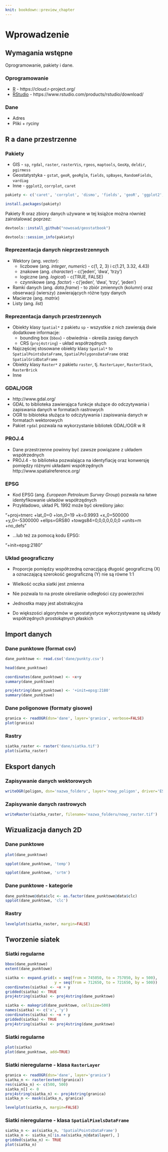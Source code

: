 ```yaml
---
knit: bookdown::preview_chapter
---
```


# Wprowadzenie {#intro}

## Wymagania wstępne

Oprogramowanie, pakiety i dane.

### Oprogramowanie

- [R](www.r-project.org) - https://cloud.r-project.org/
- [RStudio](www.rstudio.com) - https://www.rstudio.com/products/rstudio/download/

### Dane

- Adres
- Pliki + ryciny

## R a dane przestrzenne
    
### Pakiety
    
- GIS - `sp`, `rgdal`, `raster`, `rasterVis`, `rgeos`, `maptools`, `GeoXp`, `deldir`, `pgirmess`
- Geostatystyka - `gstat`, `geoR`, `geoRglm`, `fields`, `spBayes`, `RandomFields`, `vardiag`
- Inne - `ggplot2`, `corrplot`, `caret`

```r
pakiety <- c('caret', 'corrplot', 'dismo', 'fields', 'geoR', 'ggplot2', 'gridExtra', 'gstat', 'pgirmess', 'raster', 'rasterVis', 'rgdal', 'rgeos', 'sp')
```

```r
install.packages(pakiety)
```

Pakiety R oraz zbiory danych używane w tej książce można również zainstalować poprzez:

```r
devtools::install_github("nowosad/geostatbook")
```

```r
devtools::session_info(pakiety)
```

### Reprezentacja danych nieprzestrzennych
    
- Wektory (ang. *vector*):
    - liczbowe (ang. *integer*, *numeric*) - c(1, 2, 3) i c(1.21, 3.32, 4.43)
    - znakowe (ang. *character*) - c('jeden', 'dwa', 'trzy')
    - logiczne (ang. *logical*) - c(TRUE, FALSE)
    - czynnikowe (ang. *factor*) - c('jeden', 'dwa', 'trzy', 'jeden')
- Ramki danych (ang. *data.frame*) - to zbiór zmiennych (kolumn) oraz obserwacji (wierszy) zawierających różne typy danych
- Macierze (ang. *matrix*)
- Listy (ang. *list*)

### Reprezentacja danych przestrzennych

- Obiekty klasy `Spatial*` z pakietu `sp` - wszystkie z nich zawierają dwie dodatkowe informacje:
    - bounding box (`bbox`) - obwiednia - określa zasięg danych
    - CRS (`proj4string`) - układ współrzędnych
- Najczęściej stosowane obiekty klasy `Spatial*` to `SpatialPointsDataFrame`, `SpatialPolygonsDataFrame` oraz `SpatialGridDataFrame`
- Obiekty klasy `Raster*` z pakietu `raster`, tj. `RasterLayer`, `RasterStack`, `RasterBrick`
- Inne

### GDAL/OGR
- http://www.gdal.org/
- GDAL to biblioteka zawierająca funkcje służące do odczytywania i zapiswania danych w formatach rastrowych
- OGR to bibioteka służąca to odczytywania i zapiswania danych w formatach wektorowych
- Pakiet `rgdal` pozwala na wykorzystanie bibliotek GDAL/OGR w R

### PROJ.4
- Dane przestrzenne powinny być zawsze powiązane z układem współrzednych
- PROJ.4 - to biblioteka pozwalająca na identyfiację oraz konwersję pomiędzy różnymi układami współrzędnych
http://www.spatialreference.org/

### EPSG
- Kod EPSG (ang. *European Petroleum Survey Group*) pozwala na łatwe identyfikowanie układów współrzędnych
- Przykładowo, układ PL 1992 może być określony jako:

"+proj=tmerc +lat_0=0 +lon_0=19 +k=0.9993 +x_0=500000 +y_0=-5300000 +ellps=GRS80 +towgs84=0,0,0,0,0,0,0 +units=m +no_defs"

- ...lub też za pomocą kodu EPSG:

"+init=epsg:2180"

### Układ geograficzny
- Proporcje pomiędzy współrzedną oznaczjącą długość geograficzną (X) a oznaczającą szerokość geograficzną (Y) nie są równe 1:1
- Wielkość oczka siatki jest zmienna 
- Nie pozwala to na proste określanie odległości czy powierzchni
- Jednostka mapy jest abstrakcyjna

- Do większości algorytmów w geostatystyce wykorzystywane są układy współrzędnych prostokątnych płaskich

## Import danych

### Dane punktowe (format csv)

```r
dane_punktowe <- read.csv('dane/punkty.csv')
```

```r
head(dane_punktowe)
```

```r
coordinates(dane_punktowe) <- ~x+y
summary(dane_punktowe)
```

```r
proj4string(dane_punktowe) <- '+init=epsg:2180'
summary(dane_punktowe)
```

<!--
### Usuwanie punktów zawierających braki wartości

```r
sp_na_omit <- function(x, margin=1) {
    if (!inherits(x, "SpatialPointsDataFrame") & !inherits(x, "SpatialPolygonsDataFrame")) 
        stop("MUST BE sp SpatialPointsDataFrame OR SpatialPolygonsDataFrame CLASS OBJECT") 
    na.index <- unique(as.data.frame(which(is.na(x@data),arr.ind=TRUE))[,margin])
    if(margin == 1) {  
        cat("DELETING ROWS: ", na.index, "\n") 
        return( x[-na.index,]  ) 
    }
    if(margin == 2) {  
        cat("DELETING COLUMNS: ", na.index, "\n") 
        return( x[,-na.index]  ) 
    }
}
# wolin_lato_los2 <- sp_na_omit(wolin_lato_los) 
# summary(wolin_lato_los2)
```
-->

### Dane poligonowe (formaty gisowe)

```r
granica <- readOGR(dsn='dane', layer='granica', verbose=FALSE)
plot(granica)
```

### Rastry

```r
siatka_raster <- raster('dane/siatka.tif')
plot(siatka_raster)
```

## Eksport danych

### Zapisywanie danych wektorowych

```r
writeOGR(poligon, dsn='nazwa_folderu', layer='nowy_poligon', driver='ESRI Shapefile')
```

### Zapisywanie danych rastrowych

```r
writeRaster(siatka_raster, filename='nazwa_folderu/nowy_raster.tif')
```

## Wizualizacja danych 2D

### Dane punktowe

```r
plot(dane_punktowe)
```

```r
spplot(dane_punktowe, 'temp')
```

```r
spplot(dane_punktowe, 'srtm')
```

### Dane punktowe - kategorie

```r
dane_punktowe@data$clc <- as.factor(dane_punktowe@data$clc)
spplot(dane_punktowe, 'clc')
```

### Rastry

```r
levelplot(siatka_raster, margin=FALSE)
```

## Tworzenie siatek
### Siatki regularne

```r
bbox(dane_punktowe)
extent(dane_punktowe)
```

```r
siatka <- expand.grid(x = seq(from = 745050, to = 757050, by = 500),
                      y = seq(from = 712650, to = 721650, by = 500))
coordinates(siatka) <- ~x + y
gridded(siatka) <- TRUE
proj4string(siatka) <- proj4string(dane_punktowe)
```

```r
siatka <- makegrid(dane_punktowe, cellsize=500)
names(siatka) <- c('x', 'y')
coordinates(siatka) <- ~x + y
gridded(siatka) <- TRUE
proj4string(siatka) <- proj4string(dane_punktowe)
```

### Siatki regularne

```r
plot(siatka)
plot(dane_punktowe, add=TRUE)
```

### Siatki nieregularne - klasa `RasterLayer`

```r
granica <- readOGR(dsn='dane', layer='granica')
siatka_n <- raster(extent(granica))
res(siatka_n) <- c(500, 500)
siatka_n[] <- 0
proj4string(siatka_n) <- proj4string(granica)
siatka_n <- mask(siatka_n, granica)
```

```r
levelplot(siatka_n, margin=FALSE)
```

### Siatki nieregularne - klasa `SpatialPixelsDataFrame`

```r
siatka_n <- as(siatka_n, 'SpatialPointsDataFrame')
siatka_n <- siatka_n[!is.na(siatka_n@data$layer), ]
gridded(siatka_n) <- TRUE
plot(siatka_n)
```
